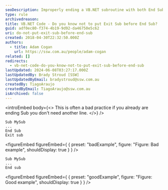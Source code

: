 ```yaml
---
seoDescription: Improperly ending a VB.NET subroutine with both End Sub and Exit Sub.
type: rule
archivedreason:
title: VB.NET Code - Do you know not to put Exit Sub before End Sub?
guid: adf0ec80-f374-4b19-9d92-da46750e5c62
uri: do-not-put-exit-sub-before-end-sub
created: 2018-04-30T22:32:50.000Z
authors:
  - title: Adam Cogan
    url: https://ssw.com.au/people/adam-cogan
related: []
redirects:
  - vb-net-code-do-you-know-not-to-put-exit-sub-before-end-sub
lastUpdated: 2024-06-08T03:27:17.000Z
lastUpdatedBy: Brady Stroud [SSW]
lastUpdatedByEmail: bradystroud@ssw.com.au
createdBy: TiagoAraujo
createdByEmail: TiagoAraujo@ssw.com.au
isArchived: false
---
```


<introEmbed
  body={<>
This is often a bad practice if you already are ending Sub you don't need another line.
  </>}
/>
```vbnet
Sub MySub
...
End Sub
Exit sub
```
<figureEmbed figureEmbed={ {
  preset: "badExample",
  figure: "Figure: Bad example",
  shouldDisplay: true
} } />


```vbnet
Sub MySub
...
End sub
```
<figureEmbed figureEmbed={ {
  preset: "goodExample",
  figure: "Figure: Good example",
  shouldDisplay: true
} } />
